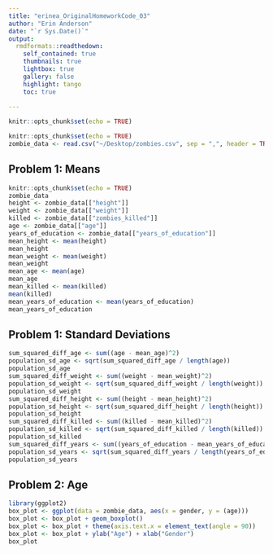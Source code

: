 ```yaml
---
title: "erinea_OriginalHomeworkCode_03"
author: "Erin Anderson"
date: "`r Sys.Date()`"
output: 
  rmdformats::readthedown:
    self_contained: true
    thumbnails: true
    lightbox: true
    gallery: false
    highlight: tango
    toc: true
  
---
```


```r
knitr::opts_chunk$set(echo = TRUE)
```

```r
knitr::opts_chunk$set(echo = TRUE)
zombie_data <- read.csv("~/Desktop/zombies.csv", sep = ",", header = TRUE, stringsAsFactors = FALSE)
```

## Problem 1: Means
```r
knitr::opts_chunk$set(echo = TRUE)
zombie_data
height <- zombie_data[["height"]]
weight <- zombie_data[["weight"]]
killed <- zombie_data[["zombies_killed"]]
age <- zombie_data[["age"]]
years_of_education <- zombie_data[["years_of_education"]]
mean_height <- mean(height)
mean_height
mean_weight <- mean(weight)
mean_weight
mean_age <- mean(age)
mean_age
mean_killed <- mean(killed)
mean(killed)
mean_years_of_education <- mean(years_of_education)
mean_years_of_education
```

## Problem 1: Standard Deviations
```r
sum_squared_diff_age <- sum((age - mean_age)^2)
population_sd_age <- sqrt(sum_squared_diff_age / length(age))
population_sd_age
sum_squared_diff_weight <- sum((weight - mean_weight)^2)
population_sd_weight <- sqrt(sum_squared_diff_weight / length(weight))
population_sd_weight
sum_squared_diff_height <- sum((height - mean_height)^2)
population_sd_height <- sqrt(sum_squared_diff_height / length(height))
population_sd_height
sum_squared_diff_killed <- sum((killed - mean_killed)^2)
population_sd_killed <- sqrt(sum_squared_diff_killed / length(killed))
population_sd_killed
sum_squared_diff_years <- sum((years_of_education - mean_years_of_education)^2)
population_sd_years <- sqrt(sum_squared_diff_years / length(years_of_education))
population_sd_years
```

## Problem 2: Age
```r
library(ggplot2)
box_plot <- ggplot(data = zombie_data, aes(x = gender, y = (age)))
box_plot <- box_plot + geom_boxplot()
box_plot <- box_plot + theme(axis.text.x = element_text(angle = 90))
box_plot <- box_plot + ylab("Age") + xlab("Gender")
box_plot
```
